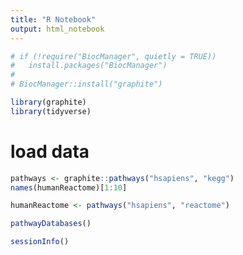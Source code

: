 ```yaml
---
title: "R Notebook"
output: html_notebook
---
```


```r
# if (!require("BiocManager", quietly = TRUE))
#   install.packages("BiocManager")
# 
# BiocManager::install("graphite")
```
```r
library(graphite)
library(tidyverse)
```

# load data
```r
pathways <- graphite::pathways("hsapiens", "kegg")
names(humanReactome)[1:10]
```
```r
humanReactome <- pathways("hsapiens", "reactome")
```
```r
pathwayDatabases()
```

```r
sessionInfo()
```

